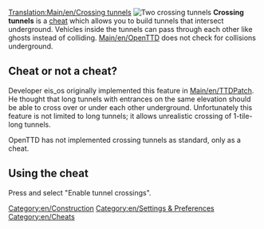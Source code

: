 [[Translation:Main/en/Crossing tunnels]]
[[File:en/Crossing Tunnels.png|right|frame|Two crossing tunnels]]
'''Crossing tunnels''' is a [[Main/en/Cheats|cheat]] which allows you to build tunnels that intersect underground. Vehicles inside the tunnels can pass through each other like ghosts instead of colliding. [[Main/en/OpenTTD]] does not check for collisions underground.

== Cheat or not a cheat? ==
Developer eis_os originally implemented this feature in [[Main/en/TTDPatch]]. He thought that long tunnels with entrances on the same elevation should be able to cross over or under each other underground. Unfortunately this feature is not limited to long tunnels; it allows unrealistic crossing of 1-tile-long tunnels. 

OpenTTD has not implemented crossing tunnels as standard, only as a cheat.

== Using the cheat ==
Press {{en/Keypress|Ctrl|Alt|C}} and select "Enable tunnel crossings".

[[Category:en/Construction]]
[[Category:en/Settings & Preferences]]
[[Category:en/Cheats]]